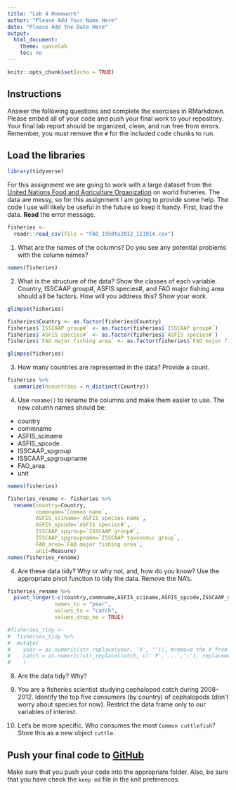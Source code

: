 ```yaml
---
title: "Lab 4 Homework"
author: "Please Add Your Name Here"
date: "Please Add the Date Here"
output:
  html_document:
    theme: spacelab
    toc: no
---
```


```r
knitr::opts_chunk$set(echo = TRUE)
```

## Instructions
Answer the following questions and complete the exercises in RMarkdown. Please embed all of your code and push your final work to your repository. Your final lab report should be organized, clean, and run free from errors. Remember, you must remove the `#` for the included code chunks to run.  

## Load the libraries
```r
library(tidyverse)
```

For this assignment we are going to work with a large dataset from the [United Nations Food and Agriculture Organization](http://www.fao.org/about/en/) on world fisheries. The data are messy, so for this assignment I am going to provide some help. The code I use will likely be useful in the future so keep it handy. First, load the data. **Read** the error message.  

```r
fisheries <- 
  readr::read_csv(file = "FAO_1950to2012_111914.csv") 
```

1. What are the names of the columns? Do you see any potential problems with the column names?
```r
names(fisheries)
```

2. What is the structure of the data? Show the classes of each variable. Country, ISSCAAP group#, ASFIS species#, and FAO major fishing area should all be factors. How will you address this? Show your work.
```r
glimpse(fisheries)
```

```r
fisheries$Country <- as.factor(fisheries$Country)
fisheries$`ISSCAAP group#` <- as.factor(fisheries$`ISSCAAP group#`)
fisheries$`ASFIS species#` <- as.factor(fisheries$`ASFIS species#`)
fisheries$`FAO major fishing area` <- as.factor(fisheries$`FAO major fishing area`)
```

```r
glimpse(fisheries)
```

3. How many countries are represented in the data? Provide a count.
```r
fisheries %>% 
  summarize(ncountries = n_distinct(Country))
```

4. Use `rename()` to rename the columns and make them easier to use. The new column names should be:  
+ country
+ commname
+ ASFIS_sciname
+ ASFIS_spcode
+ ISSCAAP_spgroup
+ ISSCAAP_spgroupname
+ FAO_area
+ unit

```r
names(fisheries)
```

```r
fisheries_rename <- fisheries %>% 
  rename(country=Country,
         commname=`Common name`,
         ASFIS_sciname=`ASFIS species name`,
         ASFIS_spcode=`ASFIS species#`,
         ISSCAAP_spgroup=`ISSCAAP group#`,
         ISSCAAP_spgroupname=`ISSCAAP taxonomic group`,
         FAO_area=`FAO major fishing area`,
         unit=Measure)
names(fisheries_rename)
```

4. Are these data tidy? Why or why not, and, how do you know? Use the appropriate pivot function to tidy the data. Remove the NA's.  
```r
fisheries_rename %>% 
  pivot_longer(-c(country,commname,ASFIS_sciname,ASFIS_spcode,ISSCAAP_spgroup,ISSCAAP_spgroupname,FAO_area,unit),
               names_to = "year",
               values_to = "catch",
               values_drop_na = TRUE)
```


```r
#fisheries_tidy <- 
#  fisheries_tidy %>% 
#  mutate(
#    year = as.numeric(str_replace(year, 'X', '')), #remove the X from year
#    catch = as.numeric(str_replace(catch, c(' F','...','-'), replacement = '')) 
#    )
```

8. Are the data tidy? Why?  


9. You are a fisheries scientist studying cephalopod catch during 2008-2012. Identify the top five consumers (by country) of cephalopods (don't worry about species for now). Restrict the data frame only to our variables of interest.


10. Let's be more specific. Who consumes the most `Common cuttlefish`? Store this as a new object `cuttle`.


## Push your final code to [GitHub](https://github.com/FRS417-DataScienceBiologists)
Make sure that you push your code into the appropriate folder. Also, be sure that you have check the `keep md` file in the knit preferences.